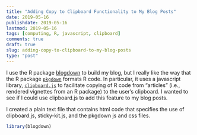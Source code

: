 ```yaml
---
title: "Adding Copy to Clipboard Functionality to My Blog Posts"
date: 2019-05-16
publishdate: 2019-05-16
lastmod: 2019-05-16
tags: [computing, R, javascript, clipboard]
comments: true
draft: true
slug: adding-copy-to-clipboard-to-my-blog-posts
type: "post"
---
```



I use the R package [blogdown](https://bookdown.org/yihui/blogdown/) to build my blog, but I really like the way that the R package [`pkgdown`](https://github.com/r-lib/pkgdown) formats R code. In particular, it uses a javascript library, [`clipboard.js`](https://cdnjs.cloudflare.com/ajax/libs/clipboard.js) to facilitate copying of R code from "articles" (i.e., rendered vignettes from an R package) to the user's clipboard. I wanted to see if I could use clipboard.js to add this feature to my blog posts. 

I created a plain text file that contains html code that specifies the use of clipboard.js, sticky-kit.js, and the pkgdown js and css files.

```r
library(blogdown)
```

